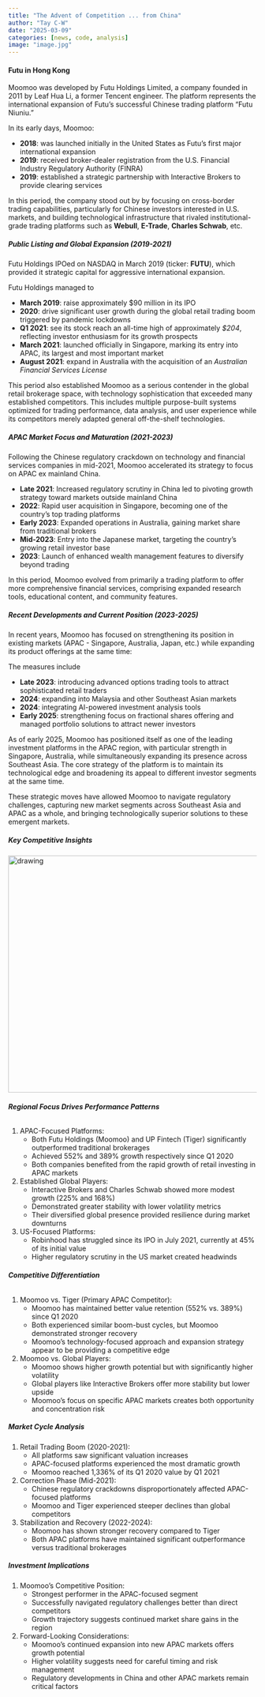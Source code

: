 ```yaml
---
title: "The Advent of Competition ... from China"
author: "Tay C-W"
date: "2025-03-09"
categories: [news, code, analysis]
image: "image.jpg"
---
```


#### **Futu in Hong Kong**
Moomoo was developed by Futu Holdings Limited, a company founded in 2011 by Leaf Hua Li, a former Tencent engineer. The platform represents the international expansion of Futu's successful Chinese trading platform "Futu Niuniu."            

In its early days, Moomoo:

- **2018**: was launched initially in the United States as Futu's first major international expansion
- **2019**: received broker-dealer registration from the U.S. Financial Industry Regulatory Authority (FINRA)
- **2019**: established a strategic partnership with Interactive Brokers to provide clearing services       

In this period, the company stood out by by focusing on cross-border trading capabilities, particularly for Chinese investors interested in U.S. markets, and building technological infrastructure that rivaled institutional-grade trading platforms such as **Webull**, **E-Trade**, **Charles Schwab**, etc.                

##### **Public Listing and Global Expansion (2019-2021)**

Futu Holdings IPOed on NASDAQ in March 2019 (ticker: **FUTU**), which provided it strategic capital for aggressive international expansion.

Futu Holdings managed to 

- **March 2019**: raise approximately $90 million in its IPO
- **2020**: drive significant user growth during the global retail trading boom triggered by pandemic lockdowns
- **Q1 2021**: see its stock reach an all-time high of approximately *$204*, reflecting investor enthusiasm for its growth prospects
- **March 2021**: launched officially in Singapore, marking its entry into APAC, its largest and most important market
- **August 2021**: expand in Australia with the acquisition of an *Australian Financial Services License*       

This period also established Moomoo as a serious contender in the global retail brokerage space, with technology sophistication that exceeded many established competitors. This includes multiple purpose-built systems optimized for trading performance, data analysis, and user experience while its competitors merely adapted general off-the-shelf technologies.         

##### **APAC Market Focus and Maturation (2021-2023)**

Following the Chinese regulatory crackdown on technology and financial services companies in mid-2021, Moomoo accelerated its strategy to focus on APAC ex mainland China.

- **Late 2021**: Increased regulatory scrutiny in China led to pivoting growth strategy toward markets outside mainland China
- **2022**: Rapid user acquisition in Singapore, becoming one of the country's top trading platforms
- **Early 2023**: Expanded operations in Australia, gaining market share from traditional brokers
- **Mid-2023**: Entry into the Japanese market, targeting the country's growing retail investor base
- **2023**: Launch of enhanced wealth management features to diversify beyond trading

In this period, Moomoo evolved from primarily a trading platform to offer more comprehensive financial services, comprising expanded research tools, educational content, and community features.       

##### **Recent Developments and Current Position (2023-2025)**

In recent years, Moomoo has focused on strengthening its position in existing markets (APAC - Singapore, Australia, Japan, etc.) while expanding its product offerings at the same time:

The measures include 

- **Late 2023**: introducing advanced options trading tools to attract sophisticated retail traders
- **2024**: expanding into Malaysia and other Southeast Asian markets
- **2024**: integrating AI-powered investment analysis tools
- **Early 2025**: strengthening focus on fractional shares offering and managed portfolio solutions to attract newer investors          

As of early 2025, Moomoo has positioned itself as one of the leading investment platforms in the APAC region, with particular strength in Singapore, Australia, while simultaneously expanding its presence across Southeast Asia. The core strategy of the platform is to maintain its technological edge and broadening its appeal to different investor segments at the same time.

These strategic moves have allowed Moomoo to navigate regulatory challenges, capturing new market segments across Southeast Asia and APAC as a whole, and bringing technologically superior solutions to these emergent markets.


##### **Key Competitive Insights**
<img src="image01.png" alt="drawing" width="720" height="480"/>     

###### **Regional Focus Drives Performance Patterns**

1. APAC-Focused Platforms:
    - Both Futu Holdings (Moomoo) and UP Fintech (Tiger) significantly outperformed traditional brokerages
    - Achieved 552% and 389% growth respectively since Q1 2020
    - Both companies benefited from the rapid growth of retail investing in APAC markets
2. Established Global Players:
    - Interactive Brokers and Charles Schwab showed more modest growth (225% and 168%)
    - Demonstrated greater stability with lower volatility metrics
    - Their diversified global presence provided resilience during market downturns
3. US-Focused Platforms:
    - Robinhood has struggled since its IPO in July 2021, currently at 45% of its initial value
    - Higher regulatory scrutiny in the US market created headwinds

###### **Competitive Differentiation**      

1. Moomoo vs. Tiger (Primary APAC Competitor):
    - Moomoo has maintained better value retention (552% vs. 389%) since Q1 2020
    - Both experienced similar boom-bust cycles, but Moomoo demonstrated stronger recovery
    - Moomoo's technology-focused approach and expansion strategy appear to be providing a competitive edge
2. Moomoo vs. Global Players:
    - Moomoo shows higher growth potential but with significantly higher volatility
    - Global players like Interactive Brokers offer more stability but lower upside
    - Moomoo's focus on specific APAC markets creates both opportunity and concentration risk

##### **Market Cycle Analysis**         

1. Retail Trading Boom (2020-2021):
    - All platforms saw significant valuation increases
    - APAC-focused platforms experienced the most dramatic growth
    - Moomoo reached 1,336% of its Q1 2020 value by Q1 2021
2. Correction Phase (Mid-2021):
    - Chinese regulatory crackdowns disproportionately affected APAC-focused platforms
    - Moomoo and Tiger experienced steeper declines than global competitors
3. Stabilization and Recovery (2022-2024):
    - Moomoo has shown stronger recovery compared to Tiger
    - Both APAC platforms have maintained significant outperformance versus traditional brokerages

##### **Investment Implications**       

1. Moomoo's Competitive Position:
    - Strongest performer in the APAC-focused segment
    - Successfully navigated regulatory challenges better than direct competitors
    - Growth trajectory suggests continued market share gains in the region
2. Forward-Looking Considerations:
    - Moomoo's continued expansion into new APAC markets offers growth potential
    - Higher volatility suggests need for careful timing and risk management
    - Regulatory developments in China and other APAC markets remain critical factors



      

